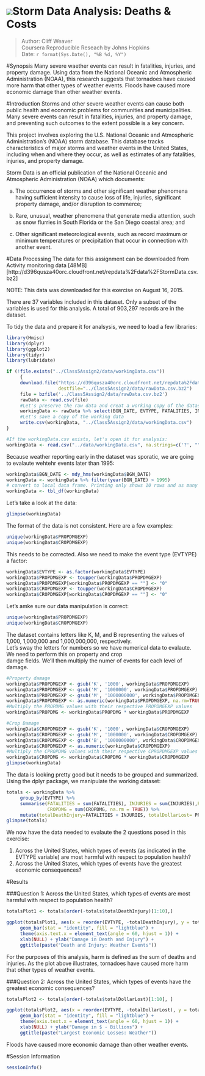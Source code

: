 ![](F:\Skydrive\Certification\Data Science Specialization\R_Working_Dir\Class5Assign2\jhu.png)Storm Data Analysis: Deaths & Costs 
================================================

>Author:  Cliff Weaver  
>Coursera Reproducible Reseach by Johns Hopkins   
>Date:  `r format(Sys.Date(), "%B %d, %Y")`

#Synopsis
Many severe waether events can result in fatalities, injuries, and property damage.  Using data from the National Oceanic and Atmospheric Administration (NOAA), this research suggests that tornadoes have caused more harm that other types of weather events.  Floods have caused more economic damage than other weather events. 

#Introduction
Storms and other severe weather events can cause both public health and economic problems for communities and municipalities. Many severe events can result in fatalities, injuries, and property damage, and preventing such outcomes to the extent possible is a key concern.

This project involves exploring the U.S. National Oceanic and Atmospheric Administration's (NOAA) storm database. This database tracks characteristics of major storms and weather events in the United States, including when and where they occur, as well as estimates of any fatalities, injuries, and property damage.

Storm Data is an official publication of the National Oceanic and Atmospheric Administration (NOAA) which documents:  

a. The occurrence of storms and other significant weather phenomena having sufficient intensity to cause loss of life, injuries, significant property damage, and/or disruption to commerce; 

b. Rare, unusual, weather phenomena that generate media attention, such as snow flurries in South Florida or the San Diego coastal area; and  
c. Other significant meteorological events, such as record maximum or minimum temperatures or precipitation that occur in connection with another event.   

#Data Processing
The data for this assignment can be downloaded from Activity monitoring data [48MB][http://d396qusza40orc.cloudfront.net/repdata%2Fdata%2FStormData.csv.bz2]

NOTE:  This data was downloaded for this exercise on August 16, 2015.

There are 37 variables included in this dataset.  Only a subset of the variables is used for this analysis.  A total of 903,297 records
are in the dataset.

To tidy the data and prepare it for analsysis, we need to load a few libraries:
```r
library(Hmisc)
library(dplyr)
library(ggplot2)
library(tidyr)
library(lubridate)
```

```r
if (!file.exists("../Class5Assign2/data/workingData.csv")) 
     {
     download.file("https://d396qusza40orc.cloudfront.net/repdata%2Fdata%2FStormData.csv.bz2",
                   destfile="../Class5Assign2/data/rawData.csv.bz2")
     file = bzfile('../Class5Assign2/data/rawData.csv.bz2')
     rawData <- read.csv(file)
     #Let's preserve the raw data and creat a working copy of the dataset
     workingData <- rawData %>% select(BGN_DATE, EVTYPE, FATALITIES, INJURIES,PROPDMG,PROPDMGEXP, CROPDMG, CROPDMGEXP)
     #Let's save a copy of the working data
     write.csv(workingData, "../Class5Assign2/data/workingData.csv")
}
```
```r
#If the workingData.csv exists, let's open it for analysis:
workingData <- read.csv("../data/workingData.csv", na.strings=c('?', "", "-"), stringsAsFactors = FALSE)
```
Because weather reporting early in the dataset was sporatic, we are going to evalaute wehtehr events later than 1995:
```r
workingData$BGN_DATE <- mdy_hms(workingData$BGN_DATE)
workingData <- workingData %>% filter(year(BGN_DATE) > 1995)
# convert to local data frame. Printing only shows 10 rows and as many columns as can fit on your screen
workingData <- tbl_df(workingData)
```
Let's take a look at the data:
```r
glimpse(workingData)
```
The format of the data is not consistent.  Here are a few examples:
```r
unique(workingData$PROPDMGEXP)
unique(workingData$CROPDMGEXP)
```
This needs to be corrected.  Also we need to make the event type (EVTYPE) a factor:
```r
workingData$EVTYPE <- as.factor(workingData$EVTYPE)
workingData$PROPDMGEXP <- toupper(workingData$PROPDMGEXP)
workingData$PROPDMGEXP[workingData$PROPDMGEXP == ""] <- "0"
workingData$CROPDMGEXP <- toupper(workingData$CROPDMGEXP)
workingData$CROPDMGEXP[workingData$CROPDMGEXP == ""] <- "0"
```
Let's amke sure our data manipulation is correct:
```r
unique(workingData$PROPDMGEXP)
unique(workingData$CROPDMGEXP)
```
The dataset contains letters like K, M, and B representing the values of 1,000, 1,000,000 and 1,000,000,000, respectively.  
Let's sway the letters for numbers so we have numerical data to evalaute.  We need to perform this on property and crop  
damge fields.  We'll then multiply the numer of events for each level of damage.
```r
#Property damage
workingData$PROPDMGEXP <- gsub('K', '1000', workingData$PROPDMGEXP)
workingData$PROPDMGEXP <- gsub('M', '1000000', workingData$PROPDMGEXP)
workingData$PROPDMGEXP <- gsub('M', '1000000000', workingData$PROPDMGEXP)
workingData$PROPDMGEXP <- as.numeric(workingData$PROPDMGEXP, na.rm=TRUE)
#Multiply the PROPDMG values with their respective PROPDMGEXP values
workingData$PROPDMG <- workingData$PROPDMG * workingData$PROPDMGEXP

#Crop Damage
workingData$CROPDMGEXP <- gsub('K', '1000', workingData$CROPDMGEXP)
workingData$CROPDMGEXP <- gsub('M', '1000000', workingData$CROPDMGEXP)
workingData$CROPDMGEXP <- gsub('B', '1000000000', workingData$CROPDMGEXP)
workingData$CROPDMGEXP <- as.numeric(workingData$CROPDMGEXP)
#Multiply the CPROPDMG values with their respective CPROPDMGEXP values
workingData$CROPDMG <- workingData$CROPDMG * workingData$CROPDMGEXP
glimpse(workingData)
```
The data is looking pretty good but it needs to be grouped and summarized.  Using the dplyr package, we manipulate the working dataset:
```r
totals <- workingData %>%  
     group_by(EVTYPE) %>%  
     summarise(FATALITIES = sum(FATALITIES), INJURIES = sum(INJURIES),PROPDMG = sum(PROPDMG, na.rm = TRUE),  
               CROPDMG = sum(CROPDMG, na.rm = TRUE)) %>%  
     mutate(totalDeathInjury=FATALITIES + INJURIES, totalDollarLost= PROPDMG + CROPDMG)  
glimpse(totals)
```
We now have the data needed to evalaute the 2 questions posed in this exercise:

1. Across the United States, which types of events (as indicated in the EVTYPE variable) are most harmful with respect to population health?
2. Across the United States, which types of events have the greatest economic consequences?

#Results

###Question 1: Across the United States, which types of events are most harmful with respect to population health?

```r
totalsPlot1 <- totals[order(-totals$totalDeathInjury)[1:10],]

ggplot(totalsPlot1, aes(x = reorder(EVTYPE, -totalDeathInjury), y = totalDeathInjury)) +
     geom_bar(stat = "identity", fill = "lightblue") +
     theme(axis.text.x = element_text(angle = 60, hjust = 1)) +
     xlab(NULL) + ylab("Damage in Death and Injury") +
     ggtitle(paste("Death and Injury: Weather Events"))  
```


For the purposes of this analysis, harm is defined as the sum of deaths and injuries.  As the plot above illustrates, tornadoes have caused more harm that other types of weather events.

###Question 2: Across the United States, which types of events have the greatest economic consequences?

```r
totalsPlot2 <- totals[order(-totals$totalDollarLost)[1:10], ]

ggplot(totalsPlot2, aes(x = reorder(EVTYPE, -totalDollarLost), y = totalDollarLost/1000000000)) +
     geom_bar(stat = "identity", fill = "lightblue") +
     theme(axis.text.x = element_text(angle = 60, hjust = 1)) +
     xlab(NULL) + ylab("Damage in $ - Billions") +
     ggtitle(paste("Largest Economic Losses: Weather"))  
```


Floods have caused more economic damage than other weather events.

#Session Information
```r
sessionInfo()
```
